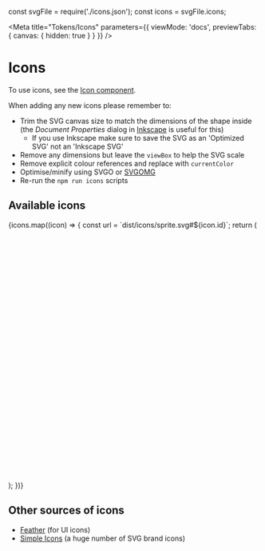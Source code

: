 const svgFile = require('./icons.json');
const icons = svgFile.icons;

<Meta
  title="Tokens/Icons"
  parameters={{ viewMode: 'docs', previewTabs: { canvas: { hidden: true } } }}
/>

# Icons

To use icons, see the [Icon component](/docs/atoms-icon--icon).

When adding any new icons please remember to:

- Trim the SVG canvas size to match the dimensions of the shape inside (the
  _Document Properties_ dialog in [Inkscape](https://inkscape.org) is useful for
  this)
  - If you use Inkscape make sure to save the SVG as an 'Optimized SVG' not an
    'Inkscape SVG'
- Remove any dimensions but leave the `viewBox` to help the SVG scale
- Remove explicit colour references and replace with `currentColor`
- Optimise/minify using SVGO or
  [SVGOMG](https://jakearchibald.github.io/svgomg/)
- Re-run the `npm run icons` scripts

## Available icons

<IconGallery>
  {icons.map((icon) => {
    const url = `dist/icons/sprite.svg#${icon.id}`;
    return (
      <IconItem name={icon.id} key={icon.id}>
        <svg viewBox="0 0 500 500">
          <use xlinkHref={url}></use>
        </svg>
      </IconItem>
    );
  })}
</IconGallery>

## Other sources of icons

- [Feather](https://feathericons.com) (for UI icons)
- [Simple Icons](https://simpleicons.org) (a huge number of SVG brand icons)
